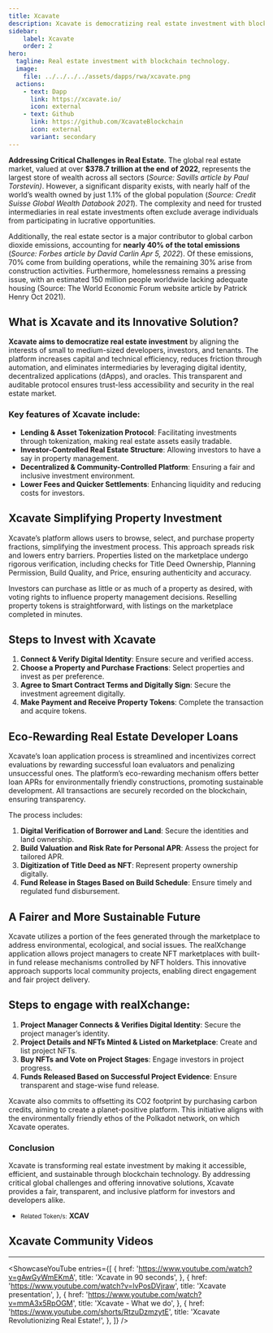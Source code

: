 ```yaml
---
title: Xcavate
description: Xcavate is democratizing real estate investment with blockchain technology for accessible, efficient, and sustainable property ownership.
sidebar:
    label: Xcavate
    order: 2
hero:
  tagline: Real estate investment with blockchain technology.
  image: 
    file: ../../../../assets/dapps/rwa/xcavate.png
  actions:
    - text: Dapp
      link: https://xcavate.io/
      icon: external
    - text: Github
      link: https://github.com/XcavateBlockchain
      icon: external
      variant: secondary
---
```



**Addressing Critical Challenges in Real Estate.** The global real estate market, valued at over **$378.7 trillion at the end of 2022**, represents the largest store of wealth across all sectors (*Source: Savills article by Paul Torstevin)*. However, a significant disparity exists, with nearly half of the world’s wealth owned by just 1.1% of the global population (*Source: Credit Suisse Global Wealth Databook 2021*). The complexity and need for trusted intermediaries in real estate investments often exclude average individuals from participating in lucrative opportunities.

Additionally, the real estate sector is a major contributor to global carbon dioxide emissions, accounting for **nearly 40% of the total emissions** (*Source: Forbes article by David Carlin Apr 5, 2022*). Of these emissions, 70% come from building operations, while the remaining 30% arise from construction activities. Furthermore, homelessness remains a pressing issue, with an estimated 150 million people worldwide lacking adequate housing (Source: The World Economic Forum website article by Patrick Henry Oct 2021).

## What is Xcavate and its Innovative Solution?
**Xcavate aims to democratize real estate investment** by aligning the interests of small to medium-sized developers, investors, and tenants. The platform increases capital and technical efficiency, reduces friction through automation, and eliminates intermediaries by leveraging digital identity, decentralized applications (dApps), and oracles. This transparent and auditable protocol ensures trust-less accessibility and security in the real estate market.

### Key features of Xcavate include:
- **Lending & Asset Tokenization Protocol**: Facilitating investments through tokenization, making real estate assets easily tradable.
- **Investor-Controlled Real Estate Structure**: Allowing investors to have a say in property management.
- **Decentralized & Community-Controlled Platform**: Ensuring a fair and inclusive investment environment.
- **Lower Fees and Quicker Settlements**: Enhancing liquidity and reducing costs for investors.

## Xcavate Simplifying Property Investment
Xcavate’s platform allows users to browse, select, and purchase property fractions, simplifying the investment process. This approach spreads risk and lowers entry barriers. Properties listed on the marketplace undergo rigorous verification, including checks for Title Deed Ownership, Planning Permission, Build Quality, and Price, ensuring authenticity and accuracy.

Investors can purchase as little or as much of a property as desired, with voting rights to influence property management decisions. Reselling property tokens is straightforward, with listings on the marketplace completed in minutes.

## Steps to Invest with Xcavate
1. **Connect &amp; Verify Digital Identity**: Ensure secure and verified access.
2. **Choose a Property and Purchase Fractions**: Select properties and invest as per preference.
3. **Agree to Smart Contract Terms and Digitally Sign**: Secure the investment agreement digitally.
4. **Make Payment and Receive Property Tokens**: Complete the transaction and acquire tokens.

## Eco-Rewarding Real Estate Developer Loans
Xcavate’s loan application process is streamlined and incentivizes correct evaluations by rewarding successful loan evaluators and penalizing unsuccessful ones. The platform’s eco-rewarding mechanism offers better loan APRs for environmentally friendly constructions, promoting sustainable development. All transactions are securely recorded on the blockchain, ensuring transparency.

The process includes:
1. **Digital Verification of Borrower and Land**: Secure the identities and land ownership.
2. **Build Valuation and Risk Rate for Personal APR**: Assess the project for tailored APR.
3. **Digitization of Title Deed as NFT**: Represent property ownership digitally.
4. **Fund Release in Stages Based on Build Schedule**: Ensure timely and regulated fund disbursement.

## A Fairer and More Sustainable Future
Xcavate utilizes a portion of the fees generated through the marketplace to address environmental, ecological, and social issues. The realXchange application allows project managers to create NFT marketplaces with built-in fund release mechanisms controlled by NFT holders. This innovative approach supports local community projects, enabling direct engagement and fair project delivery.

## Steps to engage with **realXchange**:
1. **Project Manager Connects &amp; Verifies Digital Identity**: Secure the project manager’s identity.
2. **Project Details and NFTs Minted &amp; Listed on Marketplace**: Create and list project NFTs.
3. **Buy NFTs and Vote on Project Stages**: Engage investors in project progress.
4. **Funds Released Based on Successful Project Evidence**: Ensure transparent and stage-wise fund release.

Xcavate also commits to offsetting its CO2 footprint by purchasing carbon credits, aiming to create a planet-positive platform. This initiative aligns with the environmentally friendly ethos of the Polkadot network, on which Xcavate operates.

### Conclusion
Xcavate is transforming real estate investment by making it accessible, efficient, and sustainable through blockchain technology. By addressing critical global challenges and offering innovative solutions, Xcavate provides a fair, transparent, and inclusive platform for investors and developers alike.

- <small>Related Token/s:</small> **XCAV**

## Xcavate Community Videos
------------
<ShowcaseYouTube
  entries={[
        {
    href: 'https://www.youtube.com/watch?v=gAwGyWmEKmA',
      title: 'Xcavate in 90 seconds',
    },
        {
    href: 'https://www.youtube.com/watch?v=lvPosDVjraw',
      title: 'Xcavate presentation',
    },
           {
    href: 'https://www.youtube.com/watch?v=mmA3x5RpOGM',
      title: 'Xcavate - What we do',
    },
         {
    href: 'https://www.youtube.com/shorts/RtzuDzmzytE',
      title: 'Xcavate Revolutionizing Real Estate!',
    },
  ]} />
